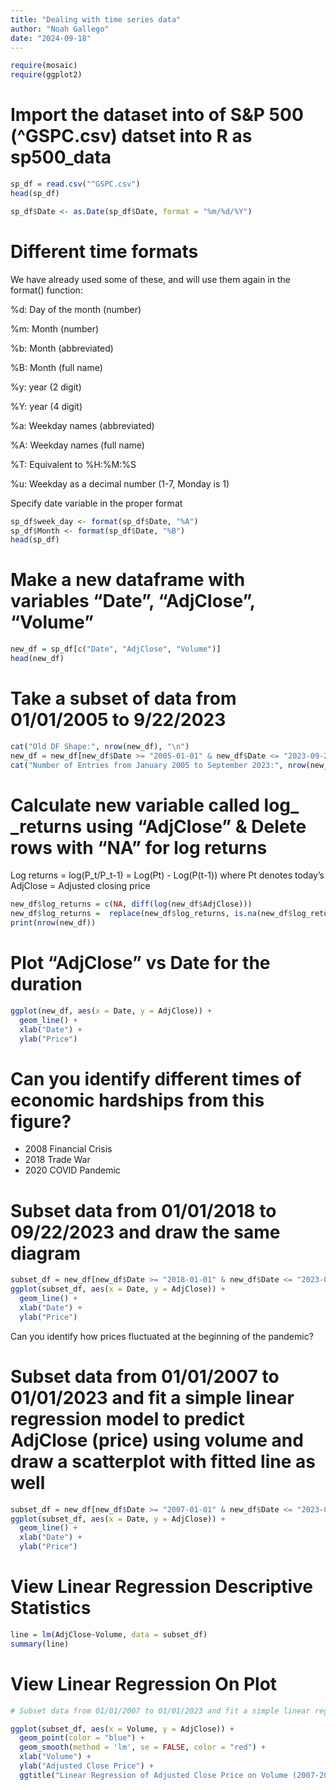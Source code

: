 ```yaml
---
title: "Dealing with time series data"
author: "Noah Gallego"
date: "2024-09-18"
---
```


```r
require(mosaic)
require(ggplot2)
```


# Import the dataset into  of S&P 500  (^GSPC.csv) datset into R as sp500_data
```r
sp_df = read.csv("^GSPC.csv")
head(sp_df)

sp_df$Date <- as.Date(sp_df$Date, format = "%m/%d/%Y")
```

# Different time formats


We have already used some of these, and will use them again in
the format() function:

%d: Day of the month (number)

%m: Month (number)

%b: Month (abbreviated)

%B: Month (full name)

%y: year (2 digit)

%Y: year (4 digit)

%a: Weekday names (abbreviated)

%A: Weekday names (full name)

%T: Equivalent to %H:%M:%S

%u: Weekday as a decimal number (1-7, Monday is 1)

Specify date variable in the proper format

```r
sp_df$week_day <- format(sp_df$Date, "%A")
sp_df$Month <- format(sp_df$Date, "%B")
head(sp_df)
```

# Make a new dataframe with variables "Date", "AdjClose", "Volume"

```r
new_df = sp_df[c("Date", "AdjClose", "Volume")]
head(new_df)
```


# Take a subset of data from 01/01/2005 to 9/22/2023


```r
cat("Old DF Shape:", nrow(new_df), "\n")
new_df = new_df[new_df$Date >= "2005-01-01" & new_df$Date <= "2023-09-22", ]
cat("Number of Entries from January 2005 to September 2023:", nrow(new_df))
```

#  Calculate new variable called log_ _returns using "AdjClose" & Delete rows with "NA" for log returns

Log returns = log(P_t/P_t-1) = Log(Pt) - Log(P(t-1))
where Pt denotes today's AdjClose = Adjusted closing price
```r
new_df$log_returns = c(NA, diff(log(new_df$AdjClose)))
new_df$log_returns =  replace(new_df$log_returns, is.na(new_df$log_returns), mean(new_df$log_returns, na.rm = TRUE))
print(nrow(new_df))
```
# Plot "AdjClose" vs Date for the duration

```r
ggplot(new_df, aes(x = Date, y = AdjClose)) + 
  geom_line() +
  xlab("Date") +
  ylab("Price")

```

# Can you identify different times of economic hardships from this figure?
* 2008 Financial Crisis
* 2018 Trade War
* 2020 COVID Pandemic

# Subset data from 01/01/2018 to 09/22/2023 and draw the same diagram

```r
subset_df = new_df[new_df$Date >= "2018-01-01" & new_df$Date <= "2023-09-22", ]
ggplot(subset_df, aes(x = Date, y = AdjClose)) +
  geom_line() + 
  xlab("Date") +
  ylab("Price")
```

Can you identify how prices fluctuated at the beginning of the pandemic?

# Subset data from 01/01/2007 to 01/01/2023 and fit a simple linear regression model to predict AdjClose (price) using volume and draw a scatterplot with fitted line as well 


```r
subset_df = new_df[new_df$Date >= "2007-01-01" & new_df$Date <= "2023-01-01", ]
ggplot(subset_df, aes(x = Date, y = AdjClose)) + 
  geom_line() + 
  xlab("Date") + 
  ylab("Price")

```

# View Linear Regression Descriptive Statistics
```r
line = lm(AdjClose~Volume, data = subset_df)
summary(line)
```
# View Linear Regression On Plot
```r
# Subset data from 01/01/2007 to 01/01/2023 and fit a simple linear regression model to predict AdjClose (price) using volume and draw a scatterplot with fitted line as well 

ggplot(subset_df, aes(x = Volume, y = AdjClose)) +
  geom_point(color = "blue") + 
  geom_smooth(method = 'lm', se = FALSE, color = "red") +  
  xlab("Volume") +
  ylab("Adjusted Close Price") +
  ggtitle("Linear Regression of Adjusted Close Price on Volume (2007-2023)")
```